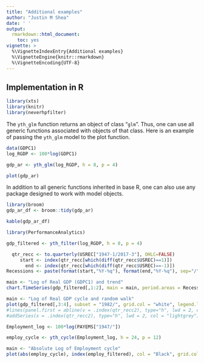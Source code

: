 ```yaml
---
title: "Additional examples"
author: "Justin M Shea"
date: ' '
output:
  rmarkdown::html_document:
    toc: yes
vignette: >
  %\VignetteIndexEntry{Additional examples}  
  %\VignetteEngine{knitr::rmarkdown}  
  %\VignetteEncoding{UTF-8}
---
```


## Implementation in R

```r
library(xts)
library(knitr)
library(neverhpfilter)
```

The `yth_glm` function returns an object of class "`glm`". Thus, one can use all
generic functions associated with objects of that class. Here is an example of
passing the `yth_glm` model to the plot function.

```r
data(GDPC1)
log_RGDP <- 100*log(GDPC1)

gdp_ar <- yth_glm(log_RGDP, h = 8, p = 4)

plot(gdp_ar)
```

In addition to all generic functions inherited in base R, one can also use any package 
designed to work with model objects.

```r
library(broom)
gdp_ar_df <- broom::tidy(gdp_ar)

kable(gdp_ar_df)
```


```r
library(PerformanceAnalytics)

gdp_filtered <- yth_filter(log_RGDP, h = 8, p = 4)

  qtr_recc <- to.quarterly(USREC["1947-1/2017-3"], OHLC=FALSE)
     start <- index(qtr_recc[which(diff(qtr_recc$USREC)==1)])
       end <- index(qtr_recc[which(diff(qtr_recc$USREC)==-1)])
Recessions <- paste(format(start,"%Y-%q"), format(end,"%Y-%q"), sep="/")

main <- "Log of Real GDP (GDPC1) and trend"
chart.TimeSeries(gdp_filtered[,1:2], main = main, period.areas = Recessions, period.color="lightgrey", lwd=2)
```

```r
main <- "Log of Real GDP cycle and random walk"
plot(gdp_filtered[,3:4], subset = "1982/", grid.col = "white", legend.loc = "topright", main = main)
#lines(panel.first = abline(v = .index(qtr_recc2), type="h", lwd = 2, col = "lightgrey"))
#addSeries(x = .index(qtr_recc2), type="h", lwd = 2, col = "lightgrey")

```


```r
Employment_log <- 100*log(PAYEMS["1947/"])

employ_cycle <- yth_cycle(Employment_log, h = 24, p = 12)

main <- "Absolute Log of Employment cycle"
plot(abs(employ_cycle), index(employ_filtered), col = "Black", grid.col = "white", main = main)
```

